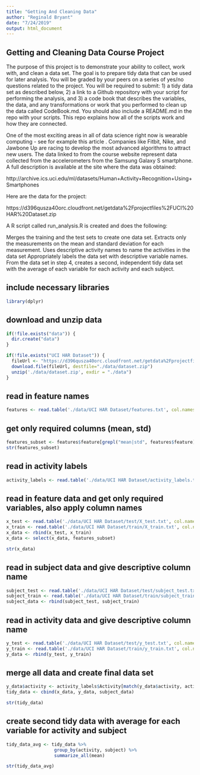 ---
title: "Getting And Cleaning Data"
author: "Reginald Bryant"
date: "7/24/2019"
output: html_document
---

## Getting and Cleaning Data Course Project

The purpose of this project is to demonstrate your ability to collect, work with, and clean a data set. The goal is to prepare tidy data that can be used for later analysis. You will be graded by your peers on a series of yes/no questions related to the project. You will be required to submit: 1) a tidy data set as described below, 2) a link to a Github repository with your script for performing the analysis, and 3) a code book that describes the variables, the data, and any transformations or work that you performed to clean up the data called CodeBook.md. You should also include a README.md in the repo with your scripts. This repo explains how all of the scripts work and how they are connected.

One of the most exciting areas in all of data science right now is wearable computing - see for example this article . Companies like Fitbit, Nike, and Jawbone Up are racing to develop the most advanced algorithms to attract new users. The data linked to from the course website represent data collected from the accelerometers from the Samsung Galaxy S smartphone. A full description is available at the site where the data was obtained:

http://archive.ics.uci.edu/ml/datasets/Human+Activity+Recognition+Using+Smartphones

Here are the data for the project:

https://d396qusza40orc.cloudfront.net/getdata%2Fprojectfiles%2FUCI%20HAR%20Dataset.zip

A R script called run_analysis.R is created and does the following:

Merges the training and the test sets to create one data set.
Extracts only the measurements on the mean and standard deviation for each measurement.
Uses descriptive activity names to name the activities in the data set
Appropriately labels the data set with descriptive variable names.
From the data set in step 4, creates a second, independent tidy data set with the average of each variable for each activity and each subject.

## include necessary libraries

```{r}
library(dplyr)
```

## download and unzip data

```{r}
if(!file.exists("data")) {
  dir.create("data")
}

if(!file.exists("UCI HAR Dataset")) {
  fileUrl <- "https://d396qusza40orc.cloudfront.net/getdata%2Fprojectfiles%2FUCI%20HAR%20Dataset.zip"
  download.file(fileUrl, destfile="./data/dataset.zip")
  unzip('./data/dataset.zip', exdir = "./data")
}
```

## read in feature names

```{r}
features <- read.table('./data/UCI HAR Dataset/features.txt', col.names = c("id", "feature"))
```


## get only required columns (mean, std)
```{r}
features_subset <- features$feature[grepl("mean|std", features$feature)]
str(features_subset)
```

## read in activity labels

```{r}
activity_labels <- read.table('./data/UCI HAR Dataset/activity_labels.txt', col.names = c("id", "Activity"))
```

## read in feature data and get only required variables, also apply column names
```{r}
x_test <- read.table('./data/UCI HAR Dataset/test/X_test.txt', col.names = features$feature)
x_train <- read.table('./data/UCI HAR Dataset/train/X_train.txt', col.names = features$feature)
x_data <- rbind(x_test, x_train)
x_data <- select(x_data, features_subset)
```
```{r}
str(x_data)
```

## read in subject data and give descriptive column name
```{r}
subject_test <- read.table('./data/UCI HAR Dataset/test/subject_test.txt', col.names = "subject")
subject_train <- read.table('./data/UCI HAR Dataset/train/subject_train.txt', col.names = "subject")
subject_data <- rbind(subject_test, subject_train)
```

## read in activity data and give descriptive column name
```{r}
y_test <- read.table('./data/UCI HAR Dataset/test/y_test.txt', col.names = "activity")
y_train <- read.table('./data/UCI HAR Dataset/train/y_train.txt', col.names = "activity")
y_data <- rbind(y_test, y_train)
```

## merge all data and create final data set
```{r}
y_data$activity <- activity_labels$Activity[match(y_data$activity, activity_labels$id)]
tidy_data <- cbind(x_data, y_data, subject_data)
```

```{r}
str(tidy_data)
```

## create second tidy data with average for each variable for activity and subject 
```{r}
tidy_data_avg <- tidy_data %>%
                  group_by(activity, subject) %>%
                  summarize_all(mean)
```

```{r}
str(tidy_data_avg)
```